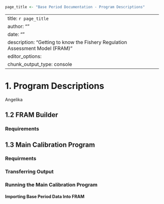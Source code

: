 ```r
page_title <- "Base Period Documentation - Program Descriptions"
```

--- 
title: `r page_title`
author: ""
date: ""
description: "Getting to know the Fishery Regulation Assessment Model (FRAM)"
editor_options: 
  chunk_output_type: console
---

# 1. Program Descriptions
Angelika

## 1.2 FRAM Builder

### Requirements

## 1.3 [Main Calibration Program]{#CP}

### Requirments
### Transferring Output
### Running the Main Calibration Program
#### Importing Base Period Data Into FRAM
